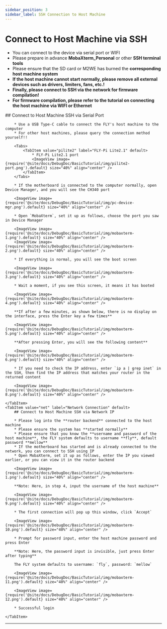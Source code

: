 ```yaml
---
sidebar_position: 3
sidebar_label: SSH Connection to Host Machine
---
```






# Connect to Host Machine via SSH


* You can connect to the device via serial port or WIFI
* Please prepare in advance **MobaXterm_Personal** or other **SSH terminal tools**
* Please ensure that the SD card or M2WE has burned the **corresponding host machine system**
* **If the host machine cannot start normally, please remove all external devices such as drivers, limiters, fans, etc.!**
* **Finally, please connect to SSH via the network for firmware compilation!**
* **For firmware compilation, please refer to the tutorial on connecting the host machine via WIFI or Ethernet**

<Tabs>
    <TabItem value="serial" label="Serial Port Connection" default>
        ## Connect to Host Machine SSH via Serial Port

        * Use a USB Type-C cable to connect the FLY's host machine to the computer
        * For other host machines, please query the connection method yourself!!

        <Tabs>
            <TabItem value="pilite2" label="FLY-Pi Lite2.1" default>
                * FLY-Pi Lite2.1 port
                <ImageView image={require('@site/docs/DebugDoc/BasicTutorial/img/pilite2-port.png').default} size="40%" align="center" />
            </TabItem>
        </Tabs>

        * If the motherboard is connected to the computer normally, open Device Manager, and you will see the CH340 port

        <ImageView image={require('@site/docs/DebugDoc/BasicTutorial/img/pc-device-mgr.png').default} size="40%" align="center" />

        * Open `MobaXterm`, set it up as follows, choose the port you saw in Device Manager

        <ImageView image={require('@site/docs/DebugDoc/BasicTutorial/img/mobaxterm-1.png').default} size="40%" align="center" />
        <ImageView image={require('@site/docs/DebugDoc/BasicTutorial/img/mobaxterm-2.png').default} size="40%" align="center" />

        * If everything is normal, you will see the boot screen

        <ImageView image={require('@site/docs/DebugDoc/BasicTutorial/img/mobaxterm-3.png').default} size="40%" align="center" />

        * Wait a moment, if you see this screen, it means it has booted

        <ImageView image={require('@site/docs/DebugDoc/BasicTutorial/img/mobaxterm-4.png').default} size="40%" align="center" />

        **If after a few minutes, as shown below, there is no display on the interface, press the Enter key a few times**

        <ImageView image={require('@site/docs/DebugDoc/BasicTutorial/img/mobaxterm-5.png').default} size="40%" align="center" />

        **After pressing Enter, you will see the following content**

        <ImageView image={require('@site/docs/DebugDoc/BasicTutorial/img/mobaxterm-6.png').default} size="40%" align="center" />

        * If you need to check the IP address, enter `ip a | grep inet` in the SSH, then find the IP address that matches your router in the returned content

        <ImageView image={require('@site/docs/DebugDoc/BasicTutorial/img/mobaxterm-8.png').default} size="40%" align="center" />

    </TabItem>
    <TabItem value="net" label="Network Connection" default>
        ## Connect to Host Machine SSH via Network IP

        * Please log into the **router backend** connected to the host machine
        * Please ensure the system has **started normally**
        * Please ensure that you know the **username and password of the host machine**, the FLY system defaults to username **fly**, default password **mellow**
        * If the motherboard has started and is already connected to the network, you can connect to SSH using IP
        * Open MobaXterm, set it up as follows, enter the IP you viewed earlier, or you can view it in the router backend

        <ImageView image={require('@site/docs/DebugDoc/BasicTutorial/img/mobaxterm-1.png').default} size="40%" align="center" />

        **Note: Here, in step 4, input the username of the host machine**

        <ImageView image={require('@site/docs/DebugDoc/BasicTutorial/img/mobaxterm-9.png').default} size="40%" align="center" />

        * The first connection will pop up this window, click `Accept`

        <ImageView image={require('@site/docs/DebugDoc/BasicTutorial/img/mobaxterm-10.png').default} size="40%" align="center" />

        * Prompt for password input, enter the host machine password and press Enter

        **Note: Here, the password input is invisible, just press Enter after typing**

        The FLY system defaults to username: `fly`, password: `mellow`

        <ImageView image={require('@site/docs/DebugDoc/BasicTutorial/img/mobaxterm-11.png').default} size="40%" align="center" />

        <ImageView image={require('@site/docs/DebugDoc/BasicTutorial/img/mobaxterm-12.png').default} size="40%" align="center" />

        * Successful login

    </TabItem>
</Tabs>

----